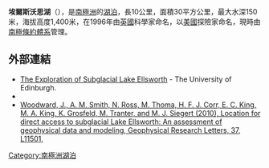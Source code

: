 {{Coord|79|S|91|W|type:waterbody_region:AQ|display=inline,title}}

'''埃爾斯沃思湖'''（{{lang-en|Lake Ellsworth}}），是[[南極洲|南極洲]]的[[湖泊|湖泊]]，長10公里，面積30平方公里，最大水深150米，海拔高度1,400米，在1996年由[[英國|英國]]科學家命名，以[[美國|美國]]探險家命名，現時由[[南極條約體系|南極條約體系]]管理。

==外部連結==
*[http://www.geos.ed.ac.uk/research/ellsworth/ The Exploration of Subglacial Lake Ellsworth] {{Wayback|url=http://www.geos.ed.ac.uk/research/ellsworth/ |date=20150924021910 }} - The University of Edinburgh.
*{{PDF|[http://www.geos.ed.ac.uk/research/ellsworth/extras/Lake_Ellsworth_poster_04.pdf Siegert Poster, "Exploration of Subglacial Lake Ellsworth"]|340 KiB}}
*[https://web.archive.org/web/20120321084151/http://ice.tsu.ru/index.php?option=com_content&task=view&id=408&Itemid=88 Woodward, J., A. M. Smith, N. Ross, M. Thoma, H. F. J. Corr, E. C. King, M. A. King, K. Grosfeld, M. Tranter, and M. J. Siegert (2010), Location for direct access to subglacial Lake Ellsworth: An assessment of geophysical data and modeling, Geophysical Research Letters, 37, L11501, ] {{doi|10.1029/2010GL042884}}

{{Antarctica-geo-stub}}
[[Category:南極洲湖泊|Category:南極洲湖泊]]